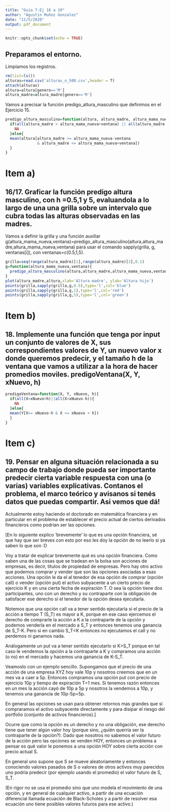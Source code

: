 ```yaml
---
title: "Guia 7-Ej 16 a 19"
author: "Agustin Muñoz Gonzalez"
date: "11/5/2020"
output: pdf_document
---
```


```r
knitr::opts_chunk$set(echo = TRUE)
```

## Preparamos el entorno.

Limpiamos los registros.

```r
rm(list=ls())
alturas=read.csv('alturas_n_500.csv',header = T)
attach(alturas)
altura=altura[genero=='M']
altura_madre=altura_madre[genero=='M']
```

Vamos a precisar la función predigo_altura_masculino que definimos en el Ejercicio 15.

```r
predigo_altura_masculino=function(altura, altura_madre, altura_mama_nueva, ventana){
  if(all(altura_madre > altura_mama_nueva+ventana) || all(altura_madre < altura_mama_nueva-ventana)){
    NA
  }else{
  mean(altura[altura_madre >= altura_mama_nueva-ventana 
              & altura_madre <= altura_mama_nueva+ventana])
  }
}
```

\clearpage

# Item a)

## 16/17. Graficar la función predigo altura masculino, con h =0.5,1 y 5, evaluandola a lo largo de una una grilla sobre un intervalo que cubra todas las alturas observadas en las madres.

Vamos a definir la grilla y una función auxiliar g(altura_mama_nueva,ventana)=predigo_altura_masculino(altura,altura_madre,altura_mama_nueva,ventana) para usar el comando sapply(grilla, g, ventanas[i]), con ventanas=c(0.5,1,5).

```r
grilla=seq(range(altura_madre)[1],range(altura_madre)[2],0.1)
g=function(altura_mama_nueva,ventana){
  predigo_altura_masculino(altura,altura_madre,altura_mama_nueva,ventana)
}
plot(altura_madre,altura,xlab='Altura madre', ylab='Altura hijo')
points(grilla,sapply(grilla,g,0.5),type='l',col='blue')
points(grilla,sapply(grilla,g,1),type='l',col='red')
points(grilla,sapply(grilla,g,5),type='l',col='green')
```

\clearpage

# Item b)

## 18. Implemente una función que tenga por input un conjunto de valores de X, sus correspondientes valores de Y, un nuevo valor x donde queremos predecir, y el tamaño h de la ventana que vamos a utilizar a la hora de hacer promedios moviles. predigoVentana(X, Y, xNuevo, h)

```r
predigoVentana=function(X, Y, xNuevo, h){
  if(all(X>xNuevo+h)||all(X<xNuevo-h)){
    NA
  }else{
  mean(Y[X>= xNuevo-h & X <= xNuevo + h])
  }
}
```

\clearpage

# Item c)

## 19. Pensar en alguna situación relacionada a su campo de trabajo donde pueda ser importante predecir cierta variable respuesta con una (o varias) variables explicativas. Contanos el problema, el marco teórico y avisanos si tenés datos que puedas compartir. Asi vemos que dá!

Actualmente estoy haciendo el doctorado en matemática financiera y en particular en el problema de establecer el precio actual de ciertos derivados financieros como podrían ser las opciones.

[En lo siguiente explico 'brevemente' lo que es una opción financiera, sé que hay que ser breves con esto por eso les doy la opción de no leerlo si ya saben lo que son :D

Voy a tratar de explicar brevemente qué es una opción financiera. Como saben una de las cosas que se tradean en la bolsa son acciones de empresas, es decir, títulos de propiedad de empresas. Pero hay otro activo que podemos comprar y vender que son las opciones asociadas a esas acciones. Una opción le da el \textbf{derecho} al tenedor de esa opción de comprar (opción call) o vender (opción put) el activo subyacente a un cierto precio de ejercicio K y en una cierta fecha de expiración T. O sea la opción tiene dos participantes, uno con un derecho y su contraparte con la obligación de satisfacer ese derecho si el tenedor de la opción desea ejecutarla.

Notemos que una opción call va a tener sentido ejecutarla si el precio de la acción a tiempo T (S_T) es mayor a K, porque en ese caso ejercemos el derecho de comprarle la acción a K a la contraparte de la opción y podemos venderla en el mercado a S_T y entonces tenemos una ganancia de S_T-K. Pero si en cambio S_T<K entonces no ejecutamos el call y no perdemos ni ganamos nada.

Análogamente un put va a tener sentido ejecutarlo si K>S_T porque en tal caso le vendemos la opción a la contraparte a K y compramos una acción (o no) en el mercado y hacemos una ganancia de K-S_T.

Veamoslo con un  ejemplo sencillo. Supongamos que el precio de una acción de una empresa XYZ hoy vale 10p y nosotros creemos que en un mes va a caer a 5p. Entonces compramos una opción put con precio de ejercicio 10p y tiempo de expiración T=1 mes. Si tenemos razón entonces en un mes la acción cayó de 10p a 5p y nosotros la vendemos a 10p, y tenemos una ganancia de 10p-5p=5p.

En general las opciones se usan para obtener retornos mas grandes que si compraramos el activo subyacente directamente y para disipar el riesgo del portfolio (conjunto de activos financieros).]

Ocurre que como la opción es un derecho y no una obligación, ese derecho tiene que tener algún valor hoy (porque sino, ¿quién querría ser la contraparte de la opción?). Dado que nosotros no sabemos el valor futuro de la acción pero las opciones se venden HOY, entonces un problema a pensar es qué valor le ponemos a una opción HOY sobre cierta acción con precio actual S. 

En general uno supone que S se mueve aleatoriamente y entonces conociendo valores pasados de S o valores de otros activos muy parecidos uno podría predecir (por ejemplo usando el promedio) el valor futuro de S, S_T.

(En rigor no se usa el promedio sino que uno modela el movimiento de una opción, y en general de cualquier activo, a partir de una ecuación diferencial llamada ecuación de Black-Scholes y a partir de resolver esa ecuación uno tiene posibles valores futuros para ese activo.)